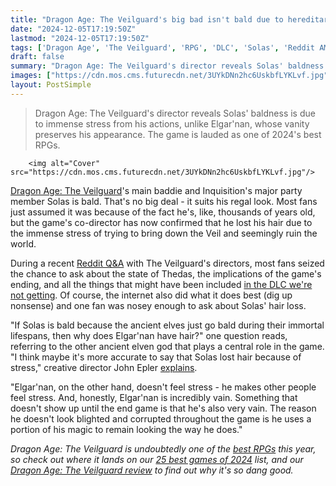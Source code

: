 ```yaml
---
title: "Dragon Age: The Veilguard's big bad isn't bald due to hereditary hair loss, his age, or a stylistic choice: 'Solas lost hair because of stress'"
date: "2024-12-05T17:19:50Z"
lastmod: "2024-12-05T17:19:50Z"
tags: ['Dragon Age', 'The Veilguard', 'RPG', 'DLC', 'Solas', 'Reddit AMA']
draft: false
summary: "Dragon Age: The Veilguard's director reveals Solas' baldness is due to immense stress from his actions, unlike Elgar'nan, whose vanity preserves his appearance.  The game is lauded as one of 2024's best RPGs."
images: ["https://cdn.mos.cms.futurecdn.net/3UYkDNn2hc6UskbfLYKLvf.jpg"]
layout: PostSimple
---
```

> Dragon Age: The Veilguard's director reveals Solas' baldness is due to immense stress from his actions, unlike Elgar'nan, whose vanity preserves his appearance.  The game is lauded as one of 2024's best RPGs.


        <img alt="Cover" src="https://cdn.mos.cms.futurecdn.net/3UYkDNn2hc6UskbfLYKLvf.jpg"/>
        
[Dragon Age: The Veilguard](https://www.gamesradar.com/games/dragon-age/dragon-age-veilguard-guide/)'s main baddie and Inquisition's major party member Solas is bald. That's no big deal - it suits his regal look. Most fans just assumed it was because of the fact he's, like, thousands of years old, but the game's co-director has now confirmed that he lost his hair due to the immense stress of trying to bring down the Veil and seemingly ruin the world.

During a recent [Reddit Q&A](https://www.reddit.com/r/dragonage/comments/1h0h5nh/dragon_age_the_veilguard_developer_ama_on_dragon/?share_id=3IEEtB9VyoLeiNRLjCxCk&utm_content=2&utm_medium=ios_app&utm_name=ioscss&utm_source=share&utm_term=1) with The Veilguard's directors, most fans seized the chance to ask about the state of Thedas, the implications of the game's ending, and all the things that might have been included [in the DLC we're not getting](https://www.gamesradar.com/games/dragon-age/dragon-age-the-veilguard-directors-say-they-wouldve-loved-to-explore-what-lies-beyond-the-sea-and-add-new-classes-in-the-dlc-were-never-getting/). Of course, the internet also did what it does best (dig up nonsense) and one fan was nosey enough to ask about Solas' hair loss.

"If Solas is bald because the ancient elves just go bald during their immortal lifespans, then why does Elgar'nan have hair?" one question reads, referring to the other ancient elven god that plays a central role in the game. "I think maybe it's more accurate to say that Solas lost hair because of stress," creative director John Epler [explains](https://www.reddit.com/r/dragonage/comments/1h0h5nh/comment/m0fsrle/?utm_source=share&utm_medium=web3x&utm_name=web3xcss&utm_term=1&utm_content=share_button).

"Elgar'nan, on the other hand, doesn't feel stress - he makes other people feel stress. And, honestly, Elgar'nan is incredibly vain. Something that doesn't show up until the end game is that he's also very vain. The reason he doesn't look blighted and corrupted throughout the game is he uses a portion of his magic to remain looking the way he does."

*Dragon Age: The Veilguard is undoubtedly one of the *[<em>best RPGs</em>](https://www.gamesradar.com/best-rpg-games/)* this year, so check out where it lands on our *[<em>25 best games of 2024</em>](https://www.gamesradar.com/games/best-games-2024-game-of-the-year-awards-goty/)* list, and our *[<em>Dragon Age: The Veilguard review</em>](https://www.gamesradar.com/games/rpg/dragon-age-the-veilguard-review/)* to find out why it's so dang good.*
        
